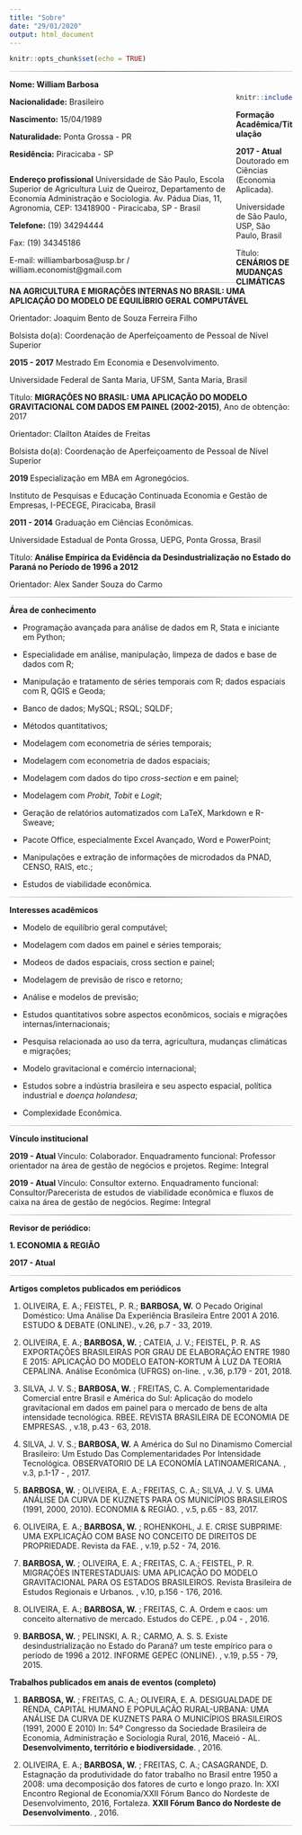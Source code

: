 ```yaml
---
title: "Sobre"
date: "29/01/2020"
output: html_document
---
```


```r
knitr::opts_chunk$set(echo = TRUE)
```

<style>
  .col2 {
    columns: 2 400px;         /* number of columns and width in pixels*/
    -webkit-columns: 2 200px; /* chrome, safari */
    -moz-columns: 2 200px;    /* firefox */
  }
  
  .column-left{
  float: left;
  width: 80%;
  text-align: left;
}
.column-center{
  display: inline-block;
  width: 33%;
  text-align: center;
}
.column-right{
  float: right;
  width: 20%;
  text-align: right;
   margin-top: 25px;
}

.comment{
background-color: #DBDBDB;
padding: 10px;
border: 1px solid black;
margin-left: 20px;
border-radius: 5px;
font-style: italic;
}

.linha-divisoria {
    border: 0;
    height: 1px;
    background: #333;
    background-image: linear-gradient(to right, #ccc, #333, #ccc);
}
</style>



<div class="linha-divisoria">
</div>

<div class="column-left">
**Nome: William Barbosa**          

**Nacionalidade:** Brasileiro             

**Nascimento:** 15/04/1989

**Naturalidade:** Ponta Grossa - PR

**Residência:** Piracicaba - SP

</div>

<div class="column-right">
```r
knitr::include_graphics("perfil.jpg")
```
</div> 

<div class="column-left">
**Endereço profissional** Universidade de São Paulo, Escola Superior de Agricultura Luiz de Queiroz, Departamento de Economia Administração e Sociologia. Av. Pádua Dias, 11, Agronomia, CEP: 13418900 - Piracicaba, SP - Brasil

**Telefone:** (19) 34294444

Fax: (19) 34345186

E-mail: williambarbosa@usp.br / william.economist@gmail.com

<div class="linha-divisoria">
</div>
</div>

**Formação Acadêmica/Titulação**

**2017 - Atual      **         Doutorado em Ciências (Economia Aplicada).

Universidade de São Paulo, USP, São Paulo, Brasil

Título: **CENÁRIOS DE MUDANÇAS CLIMÁTICAS NA AGRICULTURA E MIGRAÇÕES INTERNAS NO BRASIL: UMA APLICAÇÃO DO MODELO DE EQUILÍBRIO GERAL COMPUTÁVEL**

Orientador: Joaquim Bento de Souza Ferreira Filho

Bolsista do(a): Coordenação de Aperfeiçoamento de Pessoal de Nível Superior

**2015 - 2017**         Mestrado Em Economia e Desenvolvimento.

Universidade Federal de Santa Maria, UFSM, Santa Maria, Brasil

Título: **MIGRAÇÕES NO BRASIL: UMA APLICAÇÃO DO MODELO GRAVITACIONAL COM DADOS EM PAINEL (2002-2015)**, Ano de obtenção: 2017

Orientador: Clailton Ataídes de Freitas

Bolsista do(a): Coordenação de Aperfeiçoamento de Pessoal de Nível Superior

**2019        **         Especialização em MBA em Agronegócios.

Instituto de Pesquisas e Educação Continuada Economia e Gestão de Empresas, I-PECEGE, Piracicaba, Brasil

**2011 - 2014**         Graduação  em Ciências Econômicas.

Universidade Estadual de Ponta Grossa, UEPG, Ponta Grossa, Brasil

Título: **Análise Empírica da Evidência da Desindustrialização no Estado do Paraná no Período de 1996 a 2012**

Orientador: Alex Sander Souza do Carmo

<div class="linha-divisoria">
</div>

**Área de conhecimento**

- Programação avançada para análise de dados em R, Stata e iniciante em Python;

- Especialidade em análise, manipulação, limpeza de dados e base de dados com R;

- Manipulação e tratamento de séries temporais com R; dados espaciais com R, QGIS e Geoda;

- Banco de dados; MySQL; RSQL; SQLDF;

- Métodos quantitativos;

- Modelagem com econometria de séries temporais;

- Modelagem com econometria de dados espaciais;

- Modelagem com dados do tipo _cross-section_ e em painel;

- Modelagem com _Probit_, _Tobit_ e _Logit_;

- Geração de relatórios automatizados com LaTeX, Markdown e R-Sweave;

- Pacote Office, especialmente Excel Avançado, Word e PowerPoint;

- Manipulações e extração de informações de microdados da PNAD, CENSO, RAIS, etc.;

- Estudos de viabilidade econômica.

<div class="linha-divisoria">
</div>

**Interesses acadêmicos**

- Modelo de equilíbrio geral computável;

- Modelagem com dados em painel e séries temporais;

- Modeos de dados espaciais, cross section e painel;

- Modelagem de previsão de risco e retorno;

- Análise e modelos de previsão;

- Estudos quantitativos sobre aspectos econômicos, sociais e migrações internas/internacionais;

- Pesquisa relacionada ao uso da terra, agricultura, mudanças climáticas e migrações;

- Modelo gravitacional e comércio internacional;

- Estudos sobre a indústria brasileira e seu aspecto espacial, política industrial e _doença holandesa_;

- Complexidade Econômica.

<div class="linha-divisoria">
</div>

**Vínculo institucional**

**2019 - Atual  **         Vínculo: Colaborador. Enquadramento funcional: Professor orientador na área de gestão de negócios e projetos. Regime: Integral

**2019 - Atual  **         Vínculo: Consultor externo. Enquadramento funcional: Consultor/Parecerista de estudos de viabilidade econômica e fluxos de caixa na área de gestão de negócios. Regime: Integral

<div class="linha-divisoria">
</div>

**Revisor de periódico:**

**1.        ECONOMIA &amp; REGIÃO**

**2017 - Atual  **

<div class="linha-divisoria">
</div>

**Artigos completos publicados em periódicos**

1. OLIVEIRA, E. A.; FEISTEL, P. R.; **BARBOSA, W.** O Pecado Original Doméstico: Uma Análise Da Experiência Brasileira Entre 2001 A 2016. ESTUDO &amp; DEBATE (ONLINE)., v.26, p.7 - 33, 2019.

2. OLIVEIRA, E. A.; **BARBOSA, W.** ; CATEIA, J. V.; FEISTEL, P. R. AS EXPORTAÇÕES BRASILEIRAS POR GRAU DE ELABORAÇÃO ENTRE 1980 E 2015: APLICAÇÃO DO MODELO EATON-KORTUM À LUZ DA TEORIA CEPALINA. Análise Econômica (UFRGS) on-line. , v.36, p.179 - 201, 2018.

3. SILVA, J. V. S.; **BARBOSA, W.** ; FREITAS, C. A. Complementaridade Comercial entre Brasil e América do Sul: Aplicação do modelo gravitacional em dados em painel para o mercado de bens de alta intensidade tecnológica. RBEE. REVISTA BRASILEIRA DE ECONOMIA DE EMPRESAS. , v.18, p.43 - 63, 2018.

4. SILVA, J. V. S.; **BARBOSA, W.** A América do Sul no Dinamismo Comercial Brasileiro: Um Estudo Das Complementaridades Por Intensidade Tecnológica. OBSERVATORIO DE LA ECONOMÍA LATINOAMERICANA. , v.3, p.1-17 - , 2017.

5. **BARBOSA, W.** ; OLIVEIRA, E. A.; FREITAS, C. A.; SILVA, J. V. S. UMA ANÁLISE DA CURVA DE KUZNETS PARA OS MUNICÍPIOS BRASILEIROS (1991, 2000, 2010). ECONOMIA &amp; REGIÃO. , v.5, p.65 - 83, 2017.

6. OLIVEIRA, E. A.; **BARBOSA, W.** ; ROHENKOHL, J. E. CRISE SUBPRIME: UMA EXPLICAÇÃO COM BASE NO CONCEITO DE DIREITOS DE PROPRIEDADE. Revista da FAE. , v.19, p.52 - 74, 2016.

7. **BARBOSA, W.** ; OLIVEIRA, E. A.; FREITAS, C. A.; FEISTEL, P. R. MIGRAÇÕES INTERESTADUAIS: UMA APLICAÇÃO DO MODELO GRAVITACIONAL PARA OS ESTADOS BRASILEIROS. Revista Brasileira de Estudos Regionais e Urbanos. , v.10, p.156 - 176, 2016.

8. OLIVEIRA, E. A.; **BARBOSA, W.** ; FREITAS, C. A. Ordem e caos: um conceito alternativo de mercado. Estudos do CEPE. , p.04 - , 2016.

9. **BARBOSA, W.** ; PELINSKI, A. R.; CARMO, A. S. S. Existe desindustrialização no Estado do Paraná? um teste empírico para o período de 1996 a 2012. INFORME GEPEC (ONLINE). , v.19, p.55 - 79, 2015.



**Trabalhos publicados em anais de eventos (completo)**

1. **BARBOSA, W.** ; FREITAS, C. A.; OLIVEIRA, E. A. DESIGUALDADE DE RENDA, CAPITAL HUMANO E POPULAÇÃO RURAL-URBANA: UMA ANÁLISE DA CURVA DE KUZNETS PARA O MUNICÍPIOS BRASILEIROS (1991, 2000 E 2010) In: 54º Congresso da Sociedade Brasileira de Economia, Administração e Sociologia Rural, 2016, Maceió - AL. **Desenvolvimento, território e biodiversidade**. , 2016.

2. OLIVEIRA, E. A.; **BARBOSA, W.** ; FREITAS, C. A.; CASAGRANDE, D. Estagnação da produtividade do fator trabalho no Brasil entre 1950 a 2008: uma decomposição dos fatores de curto e longo prazo. In: XXI Encontro Regional de Economia/XXII Fórum Banco do Nordeste de Desenvolvimento, 2016, Fortaleza.   **XXII Fórum Banco do Nordeste de Desenvolvimento**. , 2016.



<div class="linha-divisoria">
</div>







